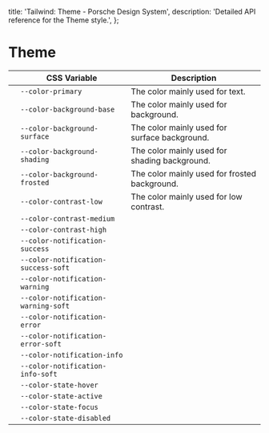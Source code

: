 
  title: 'Tailwind: Theme - Porsche Design System',
  description: 'Detailed API reference for the Theme style.',
};

# Theme

<TableOfContents headings={[]} />

|                                                                                    | CSS Variable                        | Description                                   |
| ---------------------------------------------------------------------------------- | ----------------------------------- | --------------------------------------------- |
| <div className="bg-primary w-10 h-10 rounded-md border border-contrast-low"></div> | `--color-primary`                   | The color mainly used for text.               |
| <div className="bg-background-base w-10 h-10 rounded-md border border-contrast-low"></div> | `--color-background-base`           | The color mainly used for background.         |
| <div className="bg-background-surface w-10 h-10 rounded-md border border-contrast-low"></div> | `--color-background-surface`        | The color mainly used for surface background. |
| <div className="bg-background-shading w-10 h-10 rounded-md border border-contrast-low"></div> | `--color-background-shading`        | The color mainly used for shading background. |
| <div className="bg-background-frosted w-10 h-10 rounded-md border border-contrast-low"></div> | `--color-background-frosted`        | The color mainly used for frosted background. |
| <div className="bg-contrast-low w-10 h-10 rounded-md border border-contrast-low"></div> | `--color-contrast-low`              | The color mainly used for low contrast.       |
| <div className="bg-contrast-medium w-10 h-10 rounded-md border border-contrast-low"></div> | `--color-contrast-medium`           |                                               |
| <div className="bg-contrast-high w-10 h-10 rounded-md border border-contrast-low"></div> | `--color-contrast-high`             |                                               |
| <div className="bg-notification-success w-10 h-10 rounded-md border border-contrast-low"></div> | `--color-notification-success`      |                                               |
| <div className="bg-notification-success-soft w-10 h-10 rounded-md border border-contrast-low"></div> | `--color-notification-success-soft` |                                               |
| <div className="bg-notification-warning w-10 h-10 rounded-md border border-contrast-low"></div> | `--color-notification-warning`      |                                               |
| <div className="bg-notification-warning-soft w-10 h-10 rounded-md border border-contrast-low"></div> | `--color-notification-warning-soft` |                                               |
| <div className="bg-notification-error w-10 h-10 rounded-md border border-contrast-low"></div> | `--color-notification-error`        |                                               |
| <div className="bg-notification-error-soft w-10 h-10 rounded-md border border-contrast-low"></div> | `--color-notification-error-soft`   |                                               |
| <div className="bg-notification-info w-10 h-10 rounded-md border border-contrast-low"></div> | `--color-notification-info`         |                                               |
| <div className="bg-notification-info-soft w-10 h-10 rounded-md border border-contrast-low"></div> | `--color-notification-info-soft`    |                                               |
| <div className="bg-state-hover w-10 h-10 rounded-md border border-contrast-low"></div> | `--color-state-hover`               |                                               |
| <div className="bg-state-active w-10 h-10 rounded-md border border-contrast-low"></div> | `--color-state-active`              |                                               |
| <div className="bg-state-focus w-10 h-10 rounded-md border border-contrast-low"></div> | `--color-state-focus`               |                                               |
| <div className="bg-state-disabled w-10 h-10 rounded-md border border-contrast-low"></div> | `--color-state-disabled`            |                                               |
